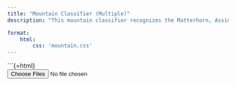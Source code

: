 ```yaml
---
title: "Mountain Classifier (Multiple)"
description: "This mountain classifier recognizes the Matterhorn, Assiniboine, Mont Blanc, and Titlis. Upload images to classify your mountains."

format: 
    html:
        css: 'mountain.css'
---
```


```{=html}
<div id="photo-input"><input id="photos" type="file" multiple=""/></div>
<div id="classifier-output"></div>
<script type="module">
    import { Client } from "https://cdn.jsdelivr.net/npm/@gradio/client/dist/index.min.js";
    async function read(file) {
        const client = await Client.connect("sasipimt/mountain");
        const result = await client.predict("/predict", {
            img: file,
        });
        console.log(result.data)

        const label = result.data[0]["confidences"][0]["label"];
        const conf = result.data[0]["confidences"][0]["confidence"].toFixed(4);
        const imageUrl = URL.createObjectURL(file);

        const div = document.createElement('div');
        div.className = 'result-item';
        div.innerHTML = `<img src="${imageUrl}" width="300"> <p> This is <b>${label}<b/></p> <p>Confidence: ${conf}</p>`;

        const mainContent = document.querySelector('main');
        if (mainContent) {
            mainContent.append(div); 
        } else {
            document.body.append(div);
        }
    }
    
    photos.addEventListener("input", () => {[...photos.files].map(read)});
</script>
